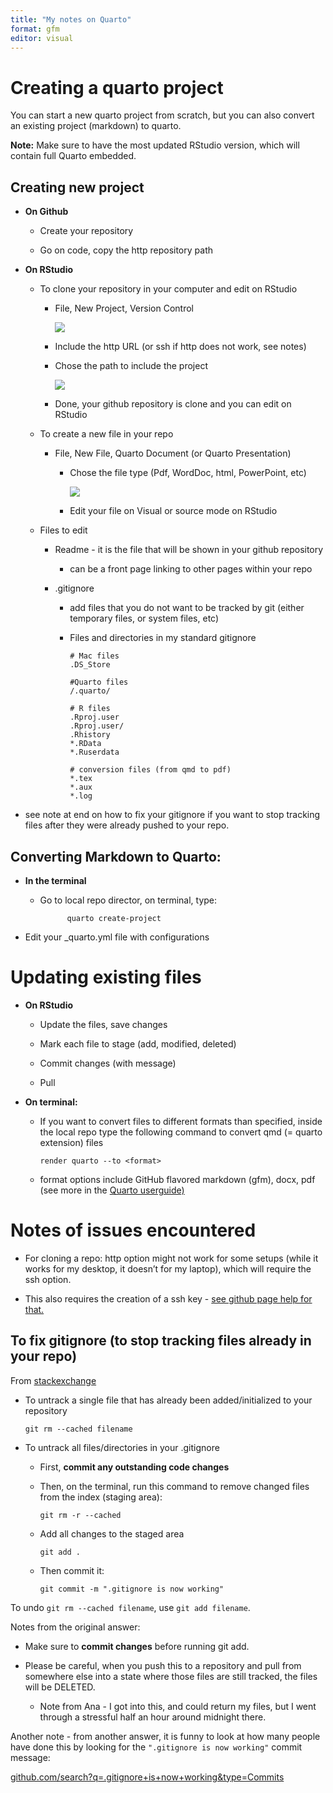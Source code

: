 ```yaml
---
title: "My notes on Quarto"
format: gfm
editor: visual
---
```


# Creating a quarto project

You can start a new quarto project from scratch, but you can also convert an existing project (markdown) to quarto.

**Note:** Make sure to have the most updated RStudio version, which will contain full Quarto embedded.

## Creating new project

-   **On Github**

    -   Create your repository

    -   Go on code, copy the http repository path

-   **On RStudio**

    -   To clone your repository in your computer and edit on RStudio

        -   File, New Project, Version Control

            ![](figures/gitrepo.png)

        -   Include the http URL (or ssh if http does not work, see notes)

        -   Chose the path to include the project

            ![](figures/getfromgit.png)

        -   Done, your github repository is clone and you can edit on RStudio

    -   To create a new file in your repo

        -   File, New File, Quarto Document (or Quarto Presentation)

            -   Chose the file type (Pdf, WordDoc, html, PowerPoint, etc)

                ![](figures/newfile.png)

            -   Edit your file on Visual or source mode on RStudio

    -   Files to edit

        -   Readme - it is the file that will be shown in your github repository

            -   can be a front page linking to other pages within your repo

        -   .gitignore

            -   add files that you do not want to be tracked by git (either temporary files, or system files, etc)

            -   Files and directories in my standard gitignore

                    # Mac files 
                    .DS_Store

                    #Quarto files 
                    /.quarto/

                    # R files
                    .Rproj.user 
                    .Rproj.user/ 
                    .Rhistory
                    *.RData
                    *.Ruserdata

                    # conversion files (from qmd to pdf) 
                    *.tex
                    *.aux 
                    *.log

<!-- -->

-   see note at end on how to fix your gitignore if you want to stop tracking files after they were already pushed to your repo.

## Converting Markdown to Quarto:

-   **In the terminal**

    -   Go to local repo director, on terminal, type:

                  quarto create-project

-   Edit your \_quarto.yml file with configurations

# Updating existing files

-   **On RStudio**

    -   Update the files, save changes

    -   Mark each file to stage (add, modified, deleted)

    -   Commit changes (with message)

    -   Pull

-   **On terminal:**

    -   If you want to convert files to different formats than specified, inside the local repo type the following command to convert qmd (= quarto extension) files

            render quarto --to <format>

    -   format options include GitHub flavored markdown (gfm), docx, pdf (see more in the [Quarto userguide)](https://quarto.org/docs/computations/r.html#rendering)

# Notes of issues encountered

-   For cloning a repo: http option might not work for some setups (while it works for my desktop, it doesn't for my laptop), which will require the ssh option.

-   This also requires the creation of a ssh key - [see github page help for that.](https://docs.github.com/en/authentication/connecting-to-github-with-ssh/generating-a-new-ssh-key-and-adding-it-to-the-ssh-agent)

## To fix gitignore (to stop tracking files already in your repo)

From [stackexchange](https://stackoverflow.com/questions/1139762/ignore-files-that-have-already-been-committed-to-a-git-repository)

-   To untrack a single file that has already been added/initialized to your repository

    `git rm --cached filename`

-   To untrack all files/directories in your .gitignore

    -   First, **commit any outstanding code changes**

    -   Then, on the terminal, run this command to remove changed files from the index (staging area):

        `git rm -r --cached`

    -   Add all changes to the staged area

        `git add .`

    -   Then commit it:

        `git commit -m ".gitignore is now working"`

To undo `git rm --cached filename`, use `git add filename`.

Notes from the original answer:

-   Make sure to **commit changes** before running git add.

-   Please be careful, when you push this to a repository and pull from somewhere else into a state where those files are still tracked, the files will be DELETED.

    -   Note from Ana - I got into this, and could return my files, but I went through a stressful half an hour around midnight there.

Another note - from another answer, it is funny to look at how many people have done this by looking for the `".gitignore is now working"` commit message:

[github.com/search?q=.gitignore+is+now+working&type=Commits](https://github.com/search?q=.gitignore+is+now+working&type=Commits) 
